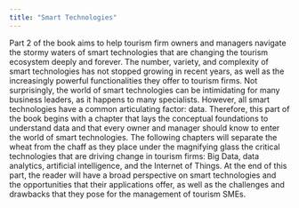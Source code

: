 ```yaml
---
title: "Smart Technologies"
---
```


Part 2 of the book aims to help tourism firm owners and managers navigate the 
stormy waters of smart technologies that are changing the tourism ecosystem 
deeply and forever. The number, variety, and complexity of smart technologies has not stopped growing in recent years, as well as the increasingly powerful functionalities they offer to tourism firms. Not surprisingly, the world of smart technologies can be intimidating for many business leaders, as it happens to many specialists. However, all smart technologies have a common articulating factor: data. Therefore, this part of the book begins with a chapter that lays the conceptual foundations to understand data and that every owner and manager should know to enter the world of smart technologies. The following chapters will separate the wheat from the chaff as they place under the magnifying glass the critical technologies that are driving change in tourism firms: Big Data, data analytics, artificial intelligence, and the Internet of Things. At the end of this part, the reader will have a broad perspective on smart technologies and the opportunities that their applications offer, as well as the challenges and drawbacks that they pose for the management of tourism SMEs.
